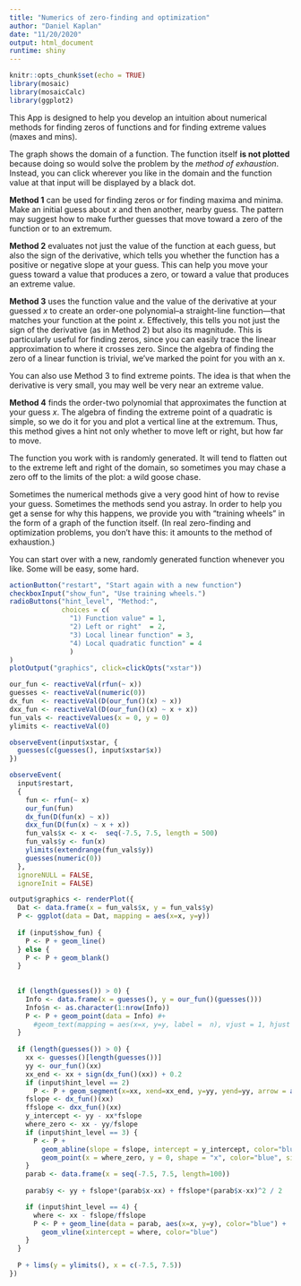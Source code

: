 ```yaml
---
title: "Numerics of zero-finding and optimization"
author: "Daniel Kaplan"
date: "11/20/2020"
output: html_document
runtime: shiny
---
```


```r
knitr::opts_chunk$set(echo = TRUE)
library(mosaic)
library(mosaicCalc)
library(ggplot2)
```

This App is designed to help you develop an intuition about numerical methods for finding zeros of functions and for finding extreme values (maxes and mins).

The graph shows the domain of a function. The function itself **is not plotted** because doing so would solve the problem by the *method of exhaustion*. Instead, you can click wherever you like in the domain and the function value at that input will be displayed by a black dot.

**Method 1** can be used for finding zeros or for finding maxima and minima. Make an initial guess about $x$ and then another, nearby guess. The pattern may suggest how to make further guesses that move toward a zero of the function or to an extremum.

**Method 2** evaluates not just the value of the function at each guess, but also the sign of the derivative, which tells you whether the function has a positive or negative slope at your guess. This can help you move your guess toward a value that produces a zero, or toward a value that produces an extreme value.

**Method 3** uses the function value and the value of the derivative at your guessed $x$ to create an order-one polynomial--a straight-line function---that matches your function at the point $x$. Effectively, this tells you not just the sign of the derivative (as in Method 2) but also its magnitude. This is particularly useful for finding zeros, since you can easily trace the linear approximation to where it crosses zero. Since the algebra of finding the zero of a linear function is trivial, we've marked the point for you with an x.

You can also use Method 3 to find extreme points. The idea is that when the derivative is very small, you may well be very near an extreme value.

**Method 4** finds the order-two polynomial that approximates the function at your guess $x$. The algebra of finding the extreme point of a quadratic is simple, so we do it for you and plot a vertical line at the extremum. Thus, this method gives a hint not only whether to move left or right, but how far to move.

The function you work with is randomly generated. It will tend to flatten out to the extreme left and right of the domain, so sometimes you may chase a zero off to the limits of the plot: a wild goose chase. 

Sometimes the numerical methods give a very good hint of how to revise your guess. Sometimes the methods send you astray. In order to help you get a sense for why this happens, we provide you with "training wheels" in the form of a graph of the function itself. (In real zero-finding and optimization problems, you don't have this: it amounts to the method of exhaustion.)

You can start over with a new, randomly generated function whenever you like. Some will be easy, some hard. 



```r

actionButton("restart", "Start again with a new function")
checkboxInput("show_fun", "Use training wheels.")
radioButtons("hint_level", "Method:",
             choices = c(
               "1) Function value" = 1,
               "2) Left or right"  = 2,
               "3) Local linear function" = 3,
               "4) Local quadratic function" = 4
               )
)
plotOutput("graphics", click=clickOpts("xstar"))
```

```r
our_fun <- reactiveVal(rfun(~ x))
guesses <- reactiveVal(numeric(0))
dx_fun  <- reactiveVal(D(our_fun()(x) ~ x))
dxx_fun <- reactiveVal(D(our_fun()(x) ~ x + x))
fun_vals <- reactiveValues(x = 0, y = 0)
ylimits <- reactiveVal(0)

observeEvent(input$xstar, {
  guesses(c(guesses(), input$xstar$x))
})

observeEvent(
  input$restart, 
  {
    fun <- rfun(~ x)
    our_fun(fun)
    dx_fun(D(fun(x) ~ x))
    dxx_fun(D(fun(x) ~ x + x))
    fun_vals$x <- x <-  seq(-7.5, 7.5, length = 500)
    fun_vals$y <- fun(x)
    ylimits(extendrange(fun_vals$y))
    guesses(numeric(0))
  }, 
  ignoreNULL = FALSE,
  ignoreInit = FALSE)

output$graphics <- renderPlot({
  Dat <- data.frame(x = fun_vals$x, y = fun_vals$y)
  P <- ggplot(data = Dat, mapping = aes(x=x, y=y))
  
  if (input$show_fun) {
    P <- P + geom_line()
  } else {
    P <- P + geom_blank()
  }
  
  
  if (length(guesses()) > 0) {
    Info <- data.frame(x = guesses(), y = our_fun()(guesses()))
    Info$n <- as.character(1:nrow(Info))
    P <- P + geom_point(data = Info) #+
      #geom_text(mapping = aes(x=x, y=y, label =  n), vjust = 1, hjust = 1)
  }
  
  if (length(guesses()) > 0) {
    xx <- guesses()[length(guesses())]
    yy <- our_fun()(xx)
    xx_end <- xx + sign(dx_fun()(xx)) + 0.2
    if (input$hint_level == 2)
      P <- P + geom_segment(x=xx, xend=xx_end, y=yy, yend=yy, arrow = arrow())
    fslope <- dx_fun()(xx)
    ffslope <- dxx_fun()(xx)
    y_intercept <- yy - xx*fslope
    where_zero <- xx - yy/fslope
    if (input$hint_level == 3) {
      P <- P + 
        geom_abline(slope = fslope, intercept = y_intercept, color="blue") +
        geom_point(x = where_zero, y = 0, shape = "x", color="blue", size=10)
    }
    parab <- data.frame(x = seq(-7.5, 7.5, length=100))
    
    parab$y <- yy + fslope*(parab$x-xx) + ffslope*(parab$x-xx)^2 / 2

    if (input$hint_level == 4) {
      where <- xx - fslope/ffslope
      P <- P + geom_line(data = parab, aes(x=x, y=y), color="blue") +
        geom_vline(xintercept = where, color="blue")
    }
  }
  
  P + lims(y = ylimits(), x = c(-7.5, 7.5))
})


```

<!--

One of the most common problems in mathematics relates to finding inputs for which a function's output goes to zero. Here are two situations in which this zero-finding problem arise:

1. Inverting a function. We have a function $f(x)$ for which we know how to apply the function to an input in order to get an output. But sometimes you know the output, say $B = f(x^\star)$ and you want to find an input $x^\star$ which will generate the known output. This inversion problem can be translated to a zero-finding problem. Just define a new function $g(x)$ and find the zeros of that function. The function $g(x)$ is simple:
$$g(x) \equiv f(x) - B$$

2. Finding the argmax and max of a function $h(x)$. Here a powerful solution technique is to find the derivative $\partial_x h(x)$. The location of the input $x^\star$  that generates the maximum output, can be calculated by finding zeros of $\partial_x h(x)$. 

-->
